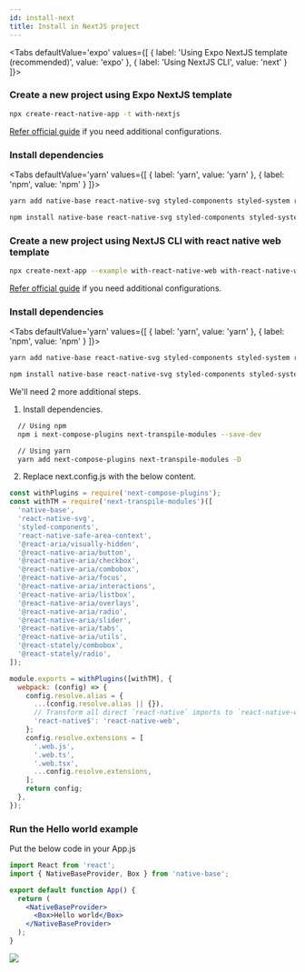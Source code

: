 ```yaml
---
id: install-next
title: Install in NextJS project
---
```



  <Tabs
  defaultValue='expo'
  values={[
  { label: 'Using Expo NextJS template (recommended)', value: 'expo' },
  { label: 'Using NextJS CLI', value: 'next' }
  ]}>

  <TabItem value="expo">

### Create a new project using Expo NextJS template

```bash
npx create-react-native-app -t with-nextjs
```

[Refer official guide](https://docs.expo.io/guides/using-nextjs/) if you need additional configurations.

### Install dependencies

  <Tabs
  defaultValue='yarn'
  values={[
  { label: 'yarn', value: 'yarn' },
  { label: 'npm', value: 'npm' }
  ]}>

  <TabItem value="yarn">

```bash
yarn add native-base react-native-svg styled-components styled-system react-native-safe-area-context
```

  </TabItem>

  <TabItem value="npm">

```bash
npm install native-base react-native-svg styled-components styled-system react-native-safe-area-context
```

  </TabItem>

  </Tabs>

  </TabItem>

  <TabItem value="next">

### Create a new project using NextJS CLI with react native web template

```bash
npx create-next-app --example with-react-native-web with-react-native-web-app
```

[Refer official guide](https://necolas.github.io/react-native-web/docs/installation/) if you need additional configurations.

### Install dependencies

  <Tabs
  defaultValue='yarn'
  values={[
  { label: 'yarn', value: 'yarn' },
  { label: 'npm', value: 'npm' }
  ]}>

  <TabItem value="yarn">

```bash
yarn add native-base react-native-svg styled-components styled-system react-native-safe-area-context
```

  </TabItem>

  <TabItem value="npm">

```bash
npm install native-base react-native-svg styled-components styled-system react-native-safe-area-context
```

  </TabItem>

  </Tabs>

We'll need 2 more additional steps.

1. Install dependencies.

```bash
  // Using npm
  npm i next-compose-plugins next-transpile-modules --save-dev

  // Using yarn
  yarn add next-compose-plugins next-transpile-modules -D
```

2. Replace next.config.js with the below content.

```js
const withPlugins = require('next-compose-plugins');
const withTM = require('next-transpile-modules')([
  'native-base',
  'react-native-svg',
  'styled-components',
  'react-native-safe-area-context',
  '@react-aria/visually-hidden',
  '@react-native-aria/button',
  '@react-native-aria/checkbox',
  '@react-native-aria/combobox',
  '@react-native-aria/focus',
  '@react-native-aria/interactions',
  '@react-native-aria/listbox',
  '@react-native-aria/overlays',
  '@react-native-aria/radio',
  '@react-native-aria/slider',
  '@react-native-aria/tabs',
  '@react-native-aria/utils',
  '@react-stately/combobox',
  '@react-stately/radio',
]);

module.exports = withPlugins([withTM], {
  webpack: (config) => {
    config.resolve.alias = {
      ...(config.resolve.alias || {}),
      // Transform all direct `react-native` imports to `react-native-web`
      'react-native$': 'react-native-web',
    };
    config.resolve.extensions = [
      '.web.js',
      '.web.ts',
      '.web.tsx',
      ...config.resolve.extensions,
    ];
    return config;
  },
});
```

  </TabItem>

  </Tabs>

### Run the Hello world example

Put the below code in your App.js

```jsx
import React from 'react';
import { NativeBaseProvider, Box } from 'native-base';

export default function App() {
  return (
    <NativeBaseProvider>
      <Box>Hello world</Box>
    </NativeBaseProvider>
  );
}
```

<div style={{ textAlign: 'center' }}>
  <img src="/img/minion.gif" />
</div>

<div className="tailwind">
  <div className="mt-4 mb-8">
    <div className="row pl-0 ml-0">
      <TileLink
        title="Customize NativeBaseProvider"
        url="setup-provider"
        description="NativeBaseProvider provides theme throughout your application"
        className="bg-blueGray-600 mt-2"
      />
      <TileLink
        title="Theme"
        url="default-theme"
        description="Read more about the default NativeBase theme and how to override it"
        className="bg-blueGray-600  mt-2"
      />
    </div>
    <div className="row mt-2 pl-0 ml-0">
      <TileLink
        title="Utility props"
        url="utility-props"
        description="Shorthands of commonly used styling props which maps with the provided theme"
        className="bg-blueGray-600"
      />
    </div>
  </div>
</div>
